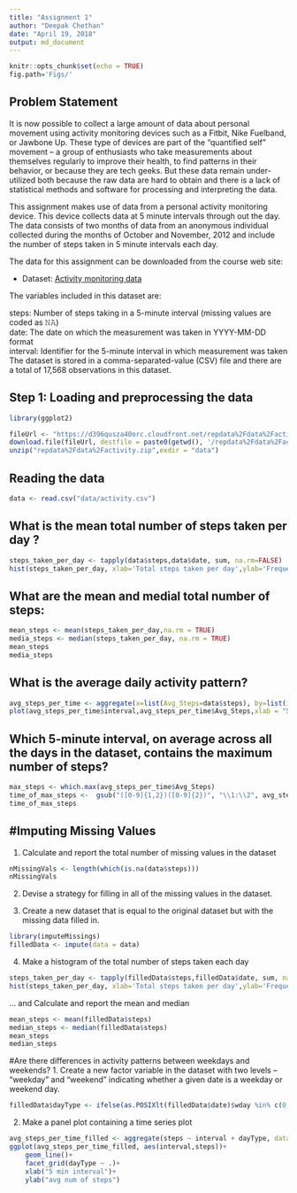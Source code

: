 ```yaml
---
title: "Assignment 1"
author: "Deepak Chethan"
date: "April 19, 2018"
output: md_document
---
```

```r
knitr::opts_chunk$set(echo = TRUE)
fig.path='Figs/'
```

Problem Statement
----------------------------
It is now possible to collect a large amount of data about personal movement using activity monitoring devices such as a Fitbit, Nike Fuelband, or Jawbone Up. These type of devices are part of the “quantified self” movement – a group of enthusiasts who take measurements about themselves regularly to improve their health, to find patterns in their behavior, or because they are tech geeks. But these data remain under-utilized both because the raw data are hard to obtain and there is a lack of statistical methods and software for processing and interpreting the data.

This assignment makes use of data from a personal activity monitoring device. This device collects data at 5 minute intervals through out the day. The data consists of two months of data from an anonymous individual collected during the months of October and November, 2012 and include the number of steps taken in 5 minute intervals each day.

The data for this assignment can be downloaded from the course web site:

-   Dataset: [Activity monitoring data](https://d396qusza40orc.cloudfront.net/repdata%2Fdata%2Factivity.zip)

The variables included in this dataset are:

steps: Number of steps taking in a 5-minute interval (missing values are coded as 𝙽𝙰) </br> date: The date on which the measurement was taken in YYYY-MM-DD format </br> interval: Identifier for the 5-minute interval in which measurement was taken </br> The dataset is stored in a comma-separated-value (CSV) file and there are a total of 17,568 observations in this dataset.

Step 1: Loading and preprocessing the data
------------------------------------------------------------------
	
	
``` r
library(ggplot2)

fileUrl <- "https://d396qusza40orc.cloudfront.net/repdata%2Fdata%2Factivity.zip"
download.file(fileUrl, destfile = paste0(getwd(), '/repdata%2Fdata%2Factivity.zip'), method = "curl")
unzip("repdata%2Fdata%2Factivity.zip",exdir = "data")
```

Reading the data 
-------------------------
``` r
data <- read.csv("data/activity.csv")
```

What is the mean total number of steps taken per day ?
-----------------------------------------------------------------------------
```r
steps_taken_per_day <- tapply(data$steps,data$date, sum, na.rm=FALSE)
hist(steps_taken_per_day, xlab='Total steps taken per day',ylab='Frequency', breaks=500)
```


What are the mean and medial total number of steps:
---------------------------------------------------------------------------
```r

mean_steps <- mean(steps_taken_per_day,na.rm = TRUE)
media_steps <- median(steps_taken_per_day, na.rm = TRUE)
mean_steps
media_steps
```

What is the average daily activity pattern?
-------------------------------------------------------------

```r
avg_steps_per_time <- aggregate(x=list(Avg_Steps=data$steps), by=list(interval=data$interval), FUN=mean, na.rm = TRUE)
plot(avg_steps_per_time$interval,avg_steps_per_time$Avg_Steps,xlab = "5 min interval", ylab = "Avg steps", type = "o")
```

Which 5-minute interval, on average across all the days in the dataset, contains the maximum number of steps? 
----------------------------------------------------------------------------------------------------------------------------------------
```r
max_steps <- which.max(avg_steps_per_time$Avg_Steps)
time_of_max_steps <-  gsub("([0-9]{1,2})([0-9]{2})", "\\1:\\2", avg_steps_per_time[max_steps,'interval'])
time_of_max_steps
```

#Imputing Missing Values
----------------------------------------
1. Calculate and report the total number of missing values in the dataset

```r
nMissingVals <- length(which(is.na(data$steps)))
nMissingVals
```
2. Devise a strategy for filling in all of the missing values in the dataset.

3. Create a new dataset that is equal to the original dataset but with the missing data filled in.

```r
library(imputeMissings)
filledData <- impute(data = data)
```

4. Make a histogram of the total number of steps taken each day

```r
steps_taken_per_day <- tapply(filledData$steps,filledData$date, sum, na.rm=FALSE)
hist(steps_taken_per_day, xlab='Total steps taken per day',ylab='Frequency', breaks=500)
```
... and Calculate and report the mean and median

```r
mean_steps <- mean(filledData$steps)
median_steps <- median(filledData$steps)
mean_steps
median_steps
```

#Are there differences in activity patterns between weekdays and weekends?
1. Create a new factor variable in the dataset with two levels – “weekday” and “weekend” indicating whether a given date is a weekday or weekend day.

```r
filledData$dayType <- ifelse(as.POSIXlt(filledData$date)$wday %in% c(0,6),'weekend','weekday')

```

2. Make a panel plot containing a time series plot
```r
avg_steps_per_time_filled <- aggregate(steps ~ interval + dayType, data=filledData, mean)
ggplot(avg_steps_per_time_filled, aes(interval,steps))+
	geom_line()+
	facet_grid(dayType ~ .)+
	xlab("5 min interval")+
	ylab("avg num of steps")
```







